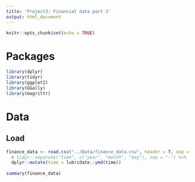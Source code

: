 ```yaml
---
title: 'Project3: Financial data part 3'
output: html_document
---
```


```r
knitr::opts_chunk$set(echo = TRUE)
```

# Packages

```r
library(dplyr)
library(tidyr)
library(ggplot2)
library(GGally)
library(magrittr)
```


# Data

## Load
```r
finance_data <- read.csv("../Data/finance_data.csv", header = T, sep = ";") %>% 
  # tidyr::separate("time", c("year", "month", "day"), sep = "-") %>% 
  dplyr::mutate(time = lubridate::ymd(time)) 
  
summary(finance_data)

```